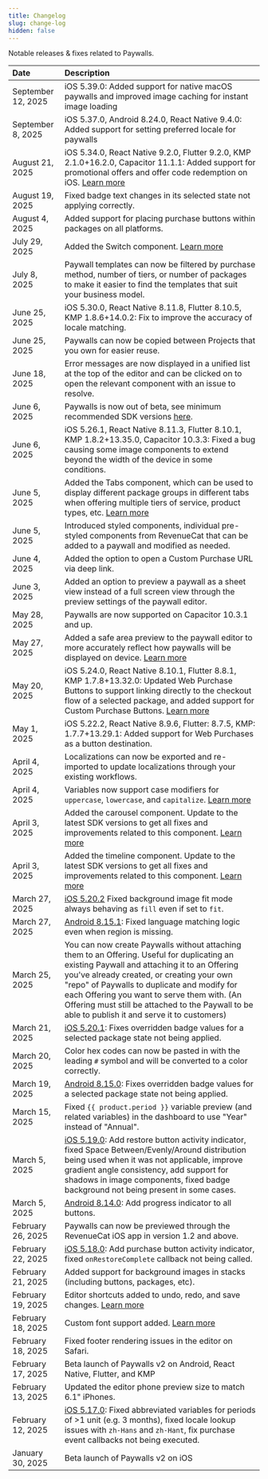 ```yaml
---
title: Changelog
slug: change-log
hidden: false
---
```


Notable releases & fixes related to Paywalls.

| Date | Description |
| :----------------- | :---------- |
| September 12, 2025 | iOS 5.39.0: Added support for native macOS paywalls and improved image caching for instant image loading |
| September 8, 2025 | iOS 5.37.0, Android 8.24.0, React Native 9.4.0: Added support for setting preferred locale for paywalls |
| August 21, 2025 | iOS 5.34.0, React Native 9.2.0, Flutter 9.2.0, KMP 2.1.0+16.2.0, Capacitor 11.1.1: Added support for promotional offers and offer code redemption on iOS. [Learn more](https://www.revenuecat.com/docs/tools/paywalls/creating-paywalls/supporting-offers) |
| August 19, 2025 | Fixed badge text changes in its selected state not applying correctly. |
| August 4, 2025 | Added support for placing purchase buttons within packages on all platforms.
| July 29, 2025 | Added the Switch component. [Learn more](https://www.revenuecat.com/docs/tools/paywalls/creating-paywalls/components#switch-component) |
| July 8, 2025 | Paywall templates can now be filtered by purchase method, number of tiers, or number of packages to make it easier to find the templates that suit your business model. |
| June 25, 2025 | iOS 5.30.0, React Native 8.11.8, Flutter 8.10.5, KMP 1.8.6+14.0.2: Fix to improve the accuracy of locale matching. |
| June 25, 2025 | Paywalls can now be copied between Projects that you own for easier reuse. |
| June 18, 2025 | Error messages are now displayed in a unified list at the top of the editor and can be clicked on to open the relevant component with an issue to resolve. |
| June 6, 2025 | Paywalls is now out of beta, see minimum recommended SDK versions [here](/tools/paywalls#required-sdk-versions). |
| June 6, 2025 | iOS 5.26.1, React Native 8.11.3, Flutter 8.10.1, KMP 1.8.2+13.35.0, Capacitor 10.3.3: Fixed a bug causing some image components to extend beyond the width of the device in some conditions. |
| June 5, 2025 | Added the Tabs component, which can be used to display different package groups in different tabs when offering multiple tiers of service, product types, etc. [Learn more](/tools/paywalls/creating-paywalls/components#tabs-component)| 
| June 5, 2025 | Introduced styled components, individual pre-styled components from RevenueCat that can be added to a paywall and modified as needed. |
| June 4, 2025 | Added the option to open a Custom Purchase URL via deep link. |
| June 3, 2025 | Added an option to preview a paywall as a sheet view instead of a full screen view through the preview settings of the paywall editor. |
| May 28, 2025 | Paywalls are now supported on Capacitor 10.3.1 and up. |
| May 27, 2025 | Added a safe area preview to the paywall editor to more accurately reflect how paywalls will be displayed on device. [Learn more](https://www.revenuecat.com/docs/tools/paywalls/creating-paywalls#safe-area-preview) |
| May 20, 2025 | iOS 5.24.0, React Native 8.10.1, Flutter 8.8.1, KMP 1.7.8+13.32.0: Updated Web Purchase Buttons to support linking directly to the checkout flow of a selected package, and added support for Custom Purchase Buttons. [Learn more](https://www.revenuecat.com/docs/tools/paywalls/creating-paywalls/web-purchase-button) |
| May 1, 2025 | iOS 5.22.2, React Native 8.9.6, Flutter: 8.7.5, KMP: 1.7.7+13.29.1: Added support for Web Purchases as a button destination. |
| April 4, 2025 | Localizations can now be exported and re-imported to update localizations through your existing workflows. |
| April 4, 2025 | Variables now support case modifiers for `uppercase`, `lowercase`, and `capitalize`. [Learn more](https://www.revenuecat.com/docs/tools/paywalls/creating-paywalls/variables#variable-modifiers) |
| April 3, 2025 | Added the carousel component. Update to the latest SDK versions to get all fixes and improvements related to this component. [Learn more](https://www.revenuecat.com/docs/tools/paywalls/creating-paywalls/components#carousel-component)|
| April 3, 2025 | Added the timeline component. Update to the latest SDK versions to get all fixes and improvements related to this component. [Learn more](https://www.revenuecat.com/docs/tools/paywalls/creating-paywalls/components#timeline-component)|
| March 27, 2025 | [iOS 5.20.2](https://github.com/RevenueCat/purchases-ios/pull/4920) Fixed background image fit mode always behaving as `fill` even if set to `fit`. |
| March 27, 2025 | [Android 8.15.1](https://github.com/RevenueCat/purchases-android/pull/2295): Fixed language matching logic even when region is missing.
| March 25, 2025 | You can now create Paywalls without attaching them to an Offering. Useful for duplicating an existing Paywall and attaching it to an Offering you've already created, or creating your own "repo" of Paywalls to duplicate and modify for each Offering you want to serve them with. (An Offering must still be attached to the Paywall to be able to publish it and serve it to customers) |
| March 21, 2025 | [iOS 5.20.1](https://github.com/RevenueCat/purchases-ios/pull/4907): Fixes overridden badge values for a selected package state not being applied. |
| March 20, 2025 | Color hex codes can now be pasted in with the leading `#` symbol and will be converted to a color correctly. |
| March 19, 2025 | [Android 8.15.0](https://github.com/RevenueCat/purchases-android/pull/2273): Fixes overridden badge values for a selected package state not being applied. |
| March 15, 2025 | Fixed `{{ product.period }}` variable preview (and related variables) in the dashboard to use "Year" instead of "Annual". |
| March 5, 2025 | [iOS 5.19.0](https://github.com/RevenueCat/purchases-ios/pull/4854): Add restore button activity indicator, fixed Space Between/Evenly/Around distribution being used when it was not applicable, improve gradient angle consistency, add support for shadows in image components, fixed badge background not being present in some cases. |
| March 5, 2025 | [Android 8.14.0](https://github.com/RevenueCat/purchases-android/pull/2223):  Add progress indicator to all buttons. |
| February 26, 2025 | Paywalls can now be previewed through the RevenueCat iOS app in version 1.2 and above. |
| February 22, 2025 | [iOS 5.18.0](https://github.com/RevenueCat/purchases-ios/pull/4815): Add purchase button activity indicator, fixed `onRestoreComplete` callback not being called. |
| February 21, 2025 | Added support for background images in stacks (including buttons, packages, etc). |
| February 19, 2025 | Editor shortcuts added to undo, redo, and save changes. [Learn more](https://www.revenuecat.com/docs/tools/paywalls/creating-paywalls#modifying-components) |
| February 18, 2025 | Custom font support added. [Learn more](https://www.revenuecat.com/docs/tools/paywalls/creating-paywalls/components#custom-fonts)  |
| February 18, 2025 | Fixed footer rendering issues in the editor on Safari. |
| February 17, 2025 | Beta launch of Paywalls v2 on Android, React Native, Flutter, and KMP |
| February 13, 2025 | Updated the editor phone preview size to match 6.1" iPhones. |
| February 12, 2025 | [iOS 5.17.0](https://github.com/RevenueCat/purchases-ios/pull/4783): Fixed abbreviated variables for periods of >1 unit (e.g. 3 months), fixed locale lookup issues with `zh-Hans` and `zh-Hant`, fix purchase event callbacks not being executed. |
| January 30, 2025 | Beta launch of Paywalls v2 on iOS |